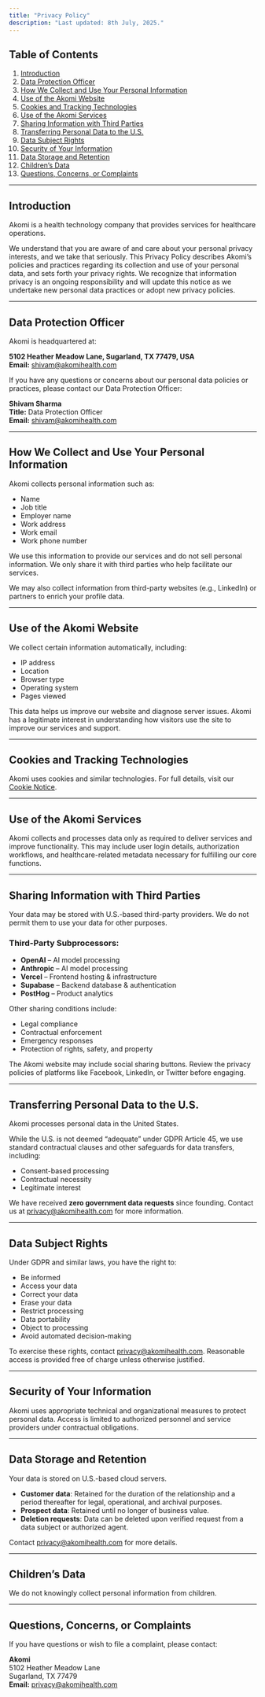 ```yaml
---
title: "Privacy Policy"
description: "Last updated: 8th July, 2025."
---
```


## Table of Contents

1. [Introduction](#introduction)  
2. [Data Protection Officer](#data-protection-officer)  
3. [How We Collect and Use Your Personal Information](#how-we-collect-and-use-your-personal-information)  
4. [Use of the Akomi Website](#use-of-the-akomi-website)  
5. [Cookies and Tracking Technologies](#cookies-and-tracking-technologies)  
6. [Use of the Akomi Services](#use-of-the-akomi-services)  
7. [Sharing Information with Third Parties](#sharing-information-with-third-parties)  
8. [Transferring Personal Data to the U.S.](#transferring-personal-data-to-the-us)  
9. [Data Subject Rights](#data-subject-rights)  
10. [Security of Your Information](#security-of-your-information)  
11. [Data Storage and Retention](#data-storage-and-retention)  
12. [Children’s Data](#childrens-data)  
13. [Questions, Concerns, or Complaints](#questions-concerns-or-complaints)

---

## Introduction

Akomi is a health technology company that provides services for healthcare operations.

We understand that you are aware of and care about your personal privacy interests, and we take that seriously. This Privacy Policy describes Akomi’s policies and practices regarding its collection and use of your personal data, and sets forth your privacy rights. We recognize that information privacy is an ongoing responsibility and will update this notice as we undertake new personal data practices or adopt new privacy policies.

---

## Data Protection Officer

Akomi is headquartered at:

**5102 Heather Meadow Lane, Sugarland, TX 77479, USA**  
**Email:** [shivam@akomihealth.com](mailto:shivam@akomihealth.com)

If you have any questions or concerns about our personal data policies or practices, please contact our Data Protection Officer:

**Shivam Sharma**  
**Title:** Data Protection Officer  
**Email:** [shivam@akomihealth.com](mailto:shivam@akomihealth.com)

---

## How We Collect and Use Your Personal Information

Akomi collects personal information such as:

- Name  
- Job title  
- Employer name  
- Work address  
- Work email  
- Work phone number  

We use this information to provide our services and do not sell personal information. We only share it with third parties who help facilitate our services.

We may also collect information from third-party websites (e.g., LinkedIn) or partners to enrich your profile data.

---

## Use of the Akomi Website

We collect certain information automatically, including:

- IP address  
- Location  
- Browser type  
- Operating system  
- Pages viewed  

This data helps us improve our website and diagnose server issues. Akomi has a legitimate interest in understanding how visitors use the site to improve our services and support.

---

## Cookies and Tracking Technologies

Akomi uses cookies and similar technologies. For full details, visit our [Cookie Notice](https://docs.akomi.com/cookie-notice).

---

## Use of the Akomi Services

Akomi collects and processes data only as required to deliver services and improve functionality. This may include user login details, authorization workflows, and healthcare-related metadata necessary for fulfilling our core functions.

---

## Sharing Information with Third Parties

Your data may be stored with U.S.-based third-party providers. We do not permit them to use your data for other purposes.

### Third-Party Subprocessors:

- **OpenAI** – AI model processing  
- **Anthropic** – AI model processing  
- **Vercel** – Frontend hosting & infrastructure  
- **Supabase** – Backend database & authentication  
- **PostHog** – Product analytics  

Other sharing conditions include:

- Legal compliance  
- Contractual enforcement  
- Emergency responses  
- Protection of rights, safety, and property  

The Akomi website may include social sharing buttons. Review the privacy policies of platforms like Facebook, LinkedIn, or Twitter before engaging.

---

## Transferring Personal Data to the U.S.

Akomi processes personal data in the United States.

While the U.S. is not deemed “adequate” under GDPR Article 45, we use standard contractual clauses and other safeguards for data transfers, including:

- Consent-based processing  
- Contractual necessity  
- Legitimate interest  

We have received **zero government data requests** since founding. Contact us at [privacy@akomihealth.com](mailto:privacy@akomihealth.com) for more information.

---

## Data Subject Rights

Under GDPR and similar laws, you have the right to:

- Be informed  
- Access your data  
- Correct your data  
- Erase your data  
- Restrict processing  
- Data portability  
- Object to processing  
- Avoid automated decision-making  

To exercise these rights, contact [privacy@akomihealth.com](mailto:privacy@akomihealth.com). Reasonable access is provided free of charge unless otherwise justified.

---

## Security of Your Information

Akomi uses appropriate technical and organizational measures to protect personal data. Access is limited to authorized personnel and service providers under contractual obligations.

---

## Data Storage and Retention

Your data is stored on U.S.-based cloud servers.

- **Customer data**: Retained for the duration of the relationship and a period thereafter for legal, operational, and archival purposes.  
- **Prospect data**: Retained until no longer of business value.  
- **Deletion requests**: Data can be deleted upon verified request from a data subject or authorized agent.  

Contact [privacy@akomihealth.com](mailto:privacy@akomihealth.com) for more details.

---

## Children’s Data

We do not knowingly collect personal information from children.

---

## Questions, Concerns, or Complaints

If you have questions or wish to file a complaint, please contact:

**Akomi**  
5102 Heather Meadow Lane  
Sugarland, TX 77479  
**Email:** [privacy@akomihealth.com](mailto:privacy@akomihealth.com)

